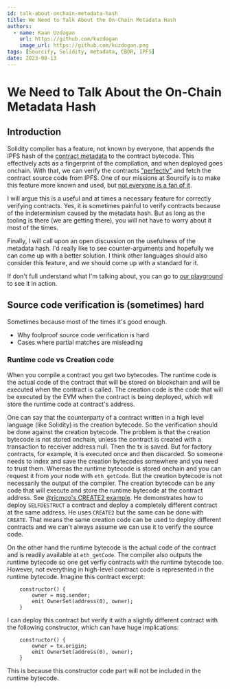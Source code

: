 ```yaml
---
id: talk-about-onchain-metadata-hash
title: We Need to Talk About the On-Chain Metadata Hash
authors:
  - name: Kaan Uzdogan
    url: https://github.com/kuzdogan
    image_url: https://github.com/kuzdogan.png
tags: [Sourcify, Solidity, metadata, CBOR, IPFS]
date: 2023-08-13
---
```


# We Need to Talk About the On-Chain Metadata Hash

## Introduction

Solidity compiler has a feature, not known by everyone, that appends the IPFS hash of the [contract metadata](/docs/metadata/) to the contract bytecode. This effectively acts as a fingerprint of the compilation, and when deployed goes onchain. With that, we can verify the contracts ["perfectly"](/docs/full-vs-partial-match/) and fetch the contract source code from IPFS. One of our
missions at Sourcify is to make this feature more known and used, but [not everyone is a fan of it](https://github.com/ethereum/solidity/issues/1571).

I will argue this is a useful and at times a necessary feature for correctly verifying contracts. Yes, it is sometimes painful to verify contracts because of the indeterminism caused by the metadata hash. But as long as the tooling is there (we are getting there), you will not have to worry about it most of the times.

Finally, I will call upon an open discussion on the usefulness of the metadata hash. I'd really like to see counter-arguments and hopefully we can come up with a better solution. I think other languages should also consider this feature, and we should come up with a standard for it.

If don't full understand what I'm talking about, you can go to [our playground](https://playground.sourcify.dev/) to see it in action.

## Source code verification is (sometimes) hard

Sometimes because most of the times it's good enough.

- Why foolproof source code verification is hard
- Cases where partial matches are misleading

### Runtime code vs Creation code

When you compile a contract you get two bytecodes. The runtime code is the actual code of the contract that will be stored on blockchain and will be executed when the contract is called. The creation code is the code that will be executed by the EVM when the contract is being deployed, which will store the runtime code at contract's address.

One can say that the counterparty of a contract written in a high level language (like Solidity) is the creation bytecode. So the verification should be done against the creation bytecode. The problem is that the creation bytecode is not stored onchain, unless the contract is created with a transaction to receiver address null. Then the tx is saved. But for factory contracts, for example, it is executed once and then discarded. So someone needs to index and save the creation bytecodes somewhere and you need to trust them. Whereas the runtime bytecode is stored onchain and you can request it from your node with `eth_getCode`. But the creation bytecode is not necessarily the output of the compiler. The creation bytecode can be any code that will execute and store the runtime bytecode at the contract address. See [@ricmoo's CREATE2 example](https://devpost.com/software/will-o-the-wisp). He demonstrates how to deploy `SELFDESTRUCT` a contract and deploy a completely different contract at the same address. He uses `CREATE2` but the same can be done with `CREATE`. That means the same creation code can be used to deploy different contracts and we can't always assume we can use it to verify the source code.

On the other hand the runtime bytecode is the actual code of the contract and is readily available at `eth_getCode`. The compiler also outputs the runtime bytecode so one get verfiy contracts with the runtime bytecode too. However, not everything in high-level contract code is represented in the runtime bytecode. Imagine this contract excerpt:

```solidity
    constructor() {
        owner = msg.sender;
        emit OwnerSet(address(0), owner);
    }
```

I can deploy this contract but verify it with a slightly different contract with the following constructor, which can have huge implications:

```solidity
    constructor() {
        owner = tx.origin;
        emit OwnerSet(address(0), owner);
    }
```

This is because this constructor code part will not be included in the runtime bytecode.
